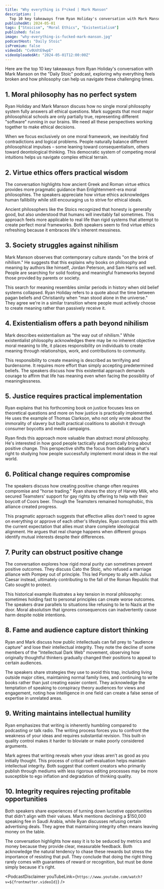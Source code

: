 ```yaml
---
title: "Why everything is F*cked | Mark Manson"
description: |
  Top 10 key takeaways from Ryan Holiday's conversation with Mark Manson on the "Daily Stoic" podcast, exploring why everything feels broken and how philosophy can help us navigate these challenging times.
publishedAt: 2024-05-01
tags: ["Stoicism", "Moral Ethics", "Existentialism"]
published: false
image: "why-everything-is-fucked-mark-manson.jpg"
podcastHost: "Daily Stoic"
isPremium: false
videoId: "Cv0UdtE9wpE"
videoUploadedAt: "2024-05-01T12:00:00Z"
---
```



<PodcastSummaryPageLayout frontmatter={frontmatter}>

Here are the top 10 key takeaways from Ryan Holiday's conversation with Mark Manson on the "Daily Stoic" podcast, exploring why everything feels broken and how philosophy can help us navigate these challenging times.

## 1. Moral philosophy has no perfect system

Ryan Holiday and Mark Manson discuss how no single moral philosophy system fully answers all ethical questions. Mark suggests that most major philosophical schools are only partially true, representing different "software" running in our brains. We need all these perspectives working together to make ethical decisions.

When we focus exclusively on one moral framework, we inevitably find contradictions and logical problems. People naturally balance different philosophical impulses – some leaning toward consequentialism, others toward deontological thinking. This democratic system of competing moral intuitions helps us navigate complex ethical terrain.

## 2. Virtue ethics offers practical wisdom

The conversation highlights how ancient Greek and Roman virtue ethics provides more pragmatic guidance than Enlightenment-era moral philosophies. The speakers appreciate how virtue ethics acknowledges human fallibility while still encouraging us to strive for ethical ideals.

Ancient philosophers like the Stoics recognized that honesty is generally good, but also understood that humans will inevitably fail sometimes. This approach feels more applicable to real life than rigid systems that attempt to create perfect moral frameworks. Both speakers seem to find virtue ethics refreshing because it embraces life's inherent messiness.

## 3. Society struggles against nihilism

Mark Manson observes that contemporary culture stands "on the brink of nihilism." He suggests that this explains why books on philosophy and meaning by authors like himself, Jordan Peterson, and Sam Harris sell well. People are searching for solid footing and meaningful frameworks beyond those provided by parents or society.

This search for meaning resembles similar periods in history when old belief systems collapsed. Ryan Holiday refers to a quote about the time between pagan beliefs and Christianity when "man stood alone in the universe." They agree we're in a similar transition where people must actively choose to create meaning rather than passively receive it.

## 4. Existentialism offers a path beyond nihilism

Mark describes existentialism as "the way out of nihilism." While existentialist philosophy acknowledges there may be no inherent objective moral meaning to life, it places responsibility on individuals to create meaning through relationships, work, and contributions to community.

This responsibility to create meaning is described as terrifying and burdensome. It requires more effort than simply accepting predetermined beliefs. The speakers discuss how this existential approach demands courage to affirm that life has meaning even when facing the possibility of meaninglessness.

## 5. Justice requires practical implementation

Ryan explains that his forthcoming book on justice focuses less on theoretical questions and more on how justice is practically implemented. He uses the example of Thomas Clarkson, who not only wrote about the immorality of slavery but built practical coalitions to abolish it through consumer boycotts and media campaigns.

Ryan finds this approach more valuable than abstract moral philosophy. He's interested in how good people tactically and practically bring about positive change. This perspective shifts the focus from debating what's right to studying how people successfully implement moral ideas in the real world.

## 6. Political change requires compromise

The speakers discuss how creating positive change often requires compromise and "horse trading." Ryan shares the story of Harvey Milk, who secured Teamsters' support for gay rights by offering to help with their boycott of Coors beer. Though the Teamsters remained homophobic, this alliance created progress.

This pragmatic approach suggests that effective allies don't need to agree on everything or approve of each other's lifestyles. Ryan contrasts this with the current expectation that allies must share complete ideological alignment. He argues that real change happens when different groups identify mutual interests despite their differences.

## 7. Purity can obstruct positive change

The conversation explores how rigid moral purity can sometimes prevent positive outcomes. They discuss Cato the Stoic, who refused a marriage alliance with Pompey out of principle. This led Pompey to ally with Julius Caesar instead, ultimately contributing to the fall of the Roman Republic that Cato sought to protect.

This historical example illustrates a key tension in moral philosophy: sometimes holding fast to personal principles can create worse outcomes. The speakers draw parallels to situations like refusing to lie to Nazis at the door. Moral absolutism that ignores consequences can inadvertently cause harm despite noble intentions.

## 8. Fame and audience capture distort thinking

Ryan and Mark discuss how public intellectuals can fall prey to "audience capture" and lose their intellectual integrity. They note the decline of some members of the "Intellectual Dark Web" movement, observing how originally thoughtful thinkers gradually changed their positions to appeal to certain audiences.

The speakers share strategies they use to avoid this trap, including living outside major cities, maintaining normal family lives, and continuing to write books rather than just creating easier content. They acknowledge the temptation of speaking to conspiracy theory audiences for views and engagement, noting how intelligence in one field can create a false sense of expertise in unrelated areas.

## 9. Writing maintains intellectual humility

Ryan emphasizes that writing is inherently humbling compared to podcasting or talk radio. The writing process forces you to confront the weakness of your ideas and requires substantial revision. This built-in quality control makes it harder to bloviate or make poorly considered arguments.

Mark agrees that writing reveals when your ideas aren't as good as you initially thought. This process of critical self-evaluation helps maintain intellectual integrity. Both suggest that content creators who primarily publish through mediums with less rigorous editing processes may be more susceptible to ego inflation and degradation of thinking quality.

## 10. Integrity requires rejecting profitable opportunities

Both speakers share experiences of turning down lucrative opportunities that didn't align with their values. Mark mentions declining a $150,000 speaking fee in Saudi Arabia, while Ryan discusses refusing certain advertising deals. They agree that maintaining integrity often means leaving money on the table.

The conversation highlights how easy it is to be seduced by metrics and money because they provide clear, measurable feedback. Both acknowledge the natural tendency to chase these rewards but stress the importance of resisting that pull. They conclude that doing the right thing rarely comes with guarantees of reward or recognition, but must be done simply because it's right.

<PodcastDisclaimer
  youTubeLink={`https://www.youtube.com/watch?v=${frontmatter.videoId}`}
/>

</PodcastSummaryPageLayout>
